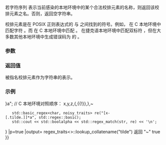 {{cpp/regex/regex_traits/title|lookup_collatename}}
{{cpp/regex/regex_traits/navbar}}
{{ddcl|1=
template&lt; class ForwardIt &gt;
string_type lookup_collatename( ForwardIt first, ForwardIt last ) const;
}}

若字符序列 {{range|first|last}} 表示当前感染的本地环境中的某个合法校排元素的名称，则返回该校排元素之名。否则，返回空字符串。

校排元素是在 POSIX 正则表达式的 {{tt|[.}} 与 {{tt|.]}} 之间找到的符号。例如，{{tt|[.a.]}} 在 C 本地环境中匹配字符 {{tt|a}}。而 {{tt|[.tilde.]}} 在 C 本地环境中匹配 {{tt|~}}。{{tt|[.ch.]}} 在捷克语本地环境中匹配双标符 {{tt|ch}}，但在大多数其他本地环境中生成错误码为 {{lc|std::regex_constants::error_collate}} 的 {{lc|std::regex_error}}。

===参数===
{{par begin}}
{{par|first, last|一对迭代器，确定表示校排元素名的字符序列}}
{{par hreq}}
{{par req named|ForwardIt|ForwardIterator}}
{{par end}}

===返回值===
被指名校排元素作为字符串的表示。

===示例===
{{example
|code=
#include &lt;iostream&gt;
#include &lt;regex&gt;
#include &lt;string&gt;

struct noisy_traits : std::regex_traits&lt;char&gt;
{
    template&lt;class Iter&gt;
    string_type lookup_collatename(Iter first, Iter last) const
    {
        string_type result = regex_traits::lookup_collatename(first, last);
        std::cout &lt;&lt; "regex_traits&lt;&gt;::lookup_collatename(\""
                  &lt;&lt; string_type(first, last)
                  &lt;&lt; "\") 返回 \"" &lt;&lt; result &lt;&lt; "\"\n";
        return result;
    }
};

int main()
{
    std::string str = "z{{!}}}a"; // C 本地环境对照顺序： x,y,z,{,{{!}},},~
    std::basic_regex&lt;char, noisy_traits&gt; re("[x-[.tilde.]]*a", std::regex::basic);
    std::cout &lt;&lt; std::boolalpha &lt;&lt; std::regex_match(str, re) &lt;&lt; '\n';
}
|p=true
|output=
regex_traits&lt;&gt;::lookup_collatename("tilde") 返回 "~"
true
}}

{{langlinks|de|en|es|fr|it|ja|pt|ru}}